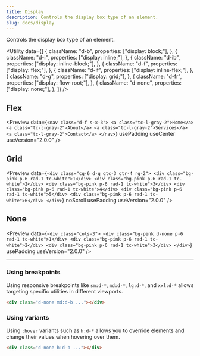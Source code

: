 ```yaml
---
title: Display
description: Controls the display box type of an element.
slug: docs/display
---
```


Controls the display box type of an element.

<Utility
  data={[
    {
      className: "d-b",
      properties: ["display: block;"],
    },
    {
      className: "d-i",
      properties: ["display: inline;"],
    },
    {
      className: "d-ib",
      properties: ["display: inline-block;"],
    },
    {
      className: "d-f",
      properties: ["display: flex;"],
    },
    {
      className: "d-if",
      properties: ["display: inline-flex;"],
    },
    {
      className: "d-g",
      properties: ["display: grid;"],
    },
    {
      className: "d-fr",
      properties: ["display: flow-root;"],
    },
    {
      className: "d-none",
      properties: ["display: none;"],
    },
  ]}
/>

## Flex

<Preview
  data={`<nav class="d-f s-x-3">
      <a class="tc-l-gray-2">Home</a>
      <a class="tc-l-gray-2">About</a>
      <a class="tc-l-gray-2">Services</a>
      <a class="tc-l-gray-2">Contact</a>
    </nav>`}
  usePadding
  useCenter
  useVersion="2.0.0"
/>

## Grid

<Preview
  data={`<div class="cg-6 d-g gtc-3 gtr-4 rg-2">
      <div class="bg-pink p-6 rad-1 tc-white">1</div>
      <div class="bg-pink p-6 rad-1 tc-white">2</div>
      <div class="bg-pink p-6 rad-1 tc-white">3</div>
      <div class="bg-pink p-6 rad-1 tc-white">4</div>
      <div class="bg-pink p-6 rad-1 tc-white">5</div>
      <div class="bg-pink p-6 rad-1 tc-white">6</div>
    </div>`}
  noScroll
  usePadding
  useVersion="2.0.0"
/>

## None

<Preview
  data={`<div class="cols-3">
      <div class="bg-pink d-none p-6 rad-1 tc-white">1</div>
      <div class="bg-pink p-6 rad-1 tc-white">2</div>
      <div class="bg-pink p-6 rad-1 tc-white">3</div>
    </div>`}
  usePadding
  useVersion="2.0.0"
/>

---

### Using breakpoints

Using responsive breakpoints like `sm:d-*`, `md:d-*`, `lg:d-*`, and `xxl:d-*` allows targeting specific utilities in different viewports.

```html "md:d-b"
<div class="d-none md:d-b ..."></div>
```

### Using variants

Using `:hover` variants such as `h:d-*` allows you to override elements and change their values when hovering over them.

```html "h:d-b"
<div class="d-none h:d-b ..."></div>
```
